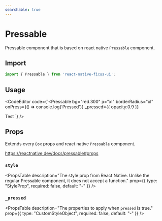 ```yaml
---
searchable: true
---
```



# Pressable

Pressable component that is based on react native `Pressable` component.

## Import

```js
import { Pressable } from 'react-native-ficus-ui';
```

## Usage

<CodeEditor code={`<Pressable
  bg="red.300"
  p="xl"
  borderRadius="xl"
  onPress={() => console.log('Pressed')}
  _pressed={{
    opacity:0.9
  }}
>
  <Text color="black">Test</Text>
</Pressable>`} />

## Props

Extends every `Box` props and react native `Pressable` component.

https://reactnative.dev/docs/pressable#props

### `style`
<PropsTable
description="The style prop from React Native. Unlike the regular Pressable component, it does not accept a function."
 prop={{ type: "StyleProp<ViewStyle>", required: false, default: "-" }}
/>

### `_pressed`
<PropsTable
  description="The properties to apply when `pressed` is true."
  prop={{ type: "CustomStyleObject", required: false, default: "-" }}
/>
